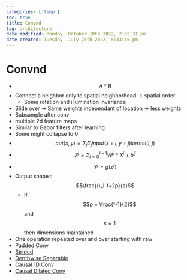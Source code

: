 ```yaml
---
categories: ['temp']
toc: true
title: Convnd
tag: architecture
date modified: Monday, October 10th 2022, 2:02:31 pm
date created: Tuesday, July 26th 2022, 8:33:15 pm
---
```


# Convnd
- $$A\ast B$$
- Connect a neighbor only to spatial neighborhood -> spatial order
	- Some rotation and illumination invariance
- Slide over -> Same weights independant of location -> less weights
- Subsample after conv
- multiple 2d feature maps
- Similar to Gabor filters after learning
- Some might collapse to 0
- $$out(x,y) = \Sigma_i \Sigma_j input(x+i, y+j) kernel(i,j)$$
- $$Z^j = \Sigma_{i=0}^{l-1}W^{ji} \ast X^i + b^{ij}$$
- $$Y^j = g(Z^j)$$
- Output shape : $$\frac{()_i-f+2p}{s}$$
	- If $$p = \frac{f-1}{2}$$ and $$s=1$$ then dimensions maintained
- One operation repeated over and over starting with raw
- [Padded Conv](Padded%20Conv.qmd)
- [Strided](Strided.qmd)
- [Depthwise Separable](Depthwise%20Separable.qmd)
- [Causal 1D Conv](Causal%201D%20Conv.qmd)
- [Causal Dilated Conv](Causal%20Dilated%20Conv.qmd)



